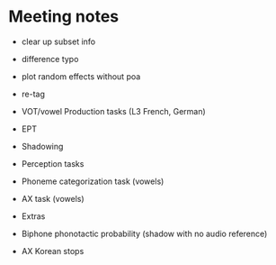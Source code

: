 # Meeting notes

- clear up subset info 
- difference typo
- plot random effects without poa 
- re-tag 
- VOT/vowel Production tasks (L3 French, German)
 - EPT
 - Shadowing
 
- Perception tasks
 - Phoneme categorization task (vowels)
 - AX task (vowels)


- Extras 
 - Biphone phonotactic probability (shadow with no audio reference)
 - AX Korean stops 